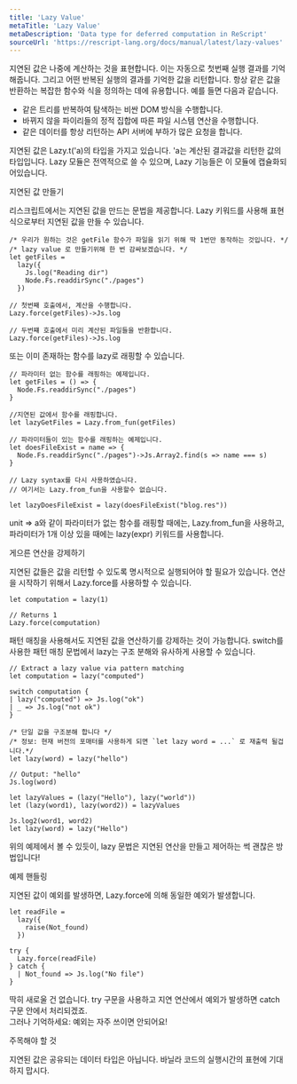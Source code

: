 ```yaml
---
title: 'Lazy Value'
metaTitle: 'Lazy Value'
metaDescription: 'Data type for deferred computation in ReScript'
sourceUrl: 'https://rescript-lang.org/docs/manual/latest/lazy-values'
---
```


지연된 값은 나중에 계산하는 것을 표현합니다. 이는 자동으로 첫번째 실행 결과를 기억해줍니다. 그리고 어떤 반복된 실행의 결과를 기억한 값을 리턴합니다.
항상 같은 값을 반환하는 복잡한 함수와 식을 정의하는 데에 유용합니다. 예를 들면 다음과 같습니다.

- 같은 트리를 반복하여 탐색하는 비싼 DOM 방식을 수행합니다.
- 바뀌지 않을 파이리들의 정적 집합에 따른 파일 시스템 연산을 수행합니다.
- 같은 데이터를 항상 리턴하는 API 서버에 부하가 많은 요청을 합니다.

지연된 값은 Lazy.t('a)의 타입을 가지고 있습니다. 'a는 계산된 결과값을 리턴한 값의 타입입니다. Lazy 모듈은 전역적으로 쓸 수 있으며, Lazy 기능들은 이 모듈에 캡슐화되어있습니다.

지연된 값 만들기

리스크립트에서는 지연된 값을 만드는 문법을 제공합니다. Lazy 키워드를 사용해 표현식으로부터 지연된 값을 만들 수 있습니다.

```reasonml
/* 우리가 원하는 것은 getFile 함수가 파일을 읽기 위해 딱 1번만 동작하는 것입니다. */
/* lazy value 로 만들기위해 한 번 감싸보겠습니다. */
let getFiles =
  lazy({
    Js.log("Reading dir")
    Node.Fs.readdirSync("./pages")
  })

// 첫번째 호출에서, 계산을 수행합니다.
Lazy.force(getFiles)->Js.log

// 두번쨰 호출에서 미리 계산된 파일들을 반환합니다.
Lazy.force(getFiles)->Js.log
```

또는 이미 존재하는 함수를 lazy로 래핑할 수 있습니다.
```reasonml
// 파라미터 없는 함수를 래핑하는 예제입니다.
let getFiles = () => {
  Node.Fs.readdirSync("./pages")
}

//지연된 값에서 함수를 래핑합니다.
let lazyGetFiles = Lazy.from_fun(getFiles)
```

```reasonml
// 파라미터들이 있는 함수를 래핑하는 예제입니다.
let doesFileExist = name => {
  Node.Fs.readdirSync("./pages")->Js.Array2.find(s => name === s)
}

// Lazy syntax를 다시 사용하였습니다.
// 여기서는 Lazy.from_fun을 사용할수 없습니다.

let lazyDoesFileExist = lazy(doesFileExist("blog.res"))
```

unit => a와 같이 파라미터가 없는 함수를 래핑할 때에는, Lazy.from_fun을 사용하고, 파라미터가 1개 이상 있을 때에는 lazy(expr) 키워드를 사용합니다.

게으른 연산을 강제하기

지연된 값들은 값을 리턴할 수 있도록 명시적으로 실행되어야 할 필요가 있습니다. 연산을 시작하기 위해서 Lazy.force를 사용하할 수 있습니다.

```reasonml 
let computation = lazy(1)

// Returns 1
Lazy.force(computation)
```

패턴 매칭을 사용해서도 지연된 값을 연산하기를 강제하는 것이 가능합니다. switch를 사용한 패턴 매칭 문법에서 lazy는 구조 분해와 유사하게 사용할 수 있습니다.
```reasonml
// Extract a lazy value via pattern matching
let computation = lazy("computed")

switch computation {
| lazy("computed") => Js.log("ok")
| _ => Js.log("not ok")
}
```


```reasonml
/* 단일 값을 구조분해 합니다 */
/* 정보: 현재 버전의 포매터를 사용하게 되면 `let lazy word = ...` 로 재출력 될겁니다.*/
let lazy(word) = lazy("hello")

// Output: "hello"
Js.log(word)
```

```reasonml
let lazyValues = (lazy("Hello"), lazy("world"))
let (lazy(word1), lazy(word2)) = lazyValues

Js.log2(word1, word2)
let lazy(word) = lazy("Hello")
```

위의 예제에서 볼 수 있듯이, lazy 문법은 지연된 연산을 만들고 제어하는 썩 괜찮은 방법입니다!

예제 핸들링

지연된 값이 예외를 발생하면, Lazy.force에 의해 동일한 예외가 발생합니다.

```reasonml
let readFile =
  lazy({
    raise(Not_found)
  })

try {
  Lazy.force(readFile)
} catch {
  | Not_found => Js.log("No file")
}
```

딱히 새로울 건 없습니다. try 구문을 사용하고 지연 연산에서 예외가 발생하면 catch 구문 안에서 처리되겠죠.  
그러나 기억하세요: 예외는 자주 쓰이면 안되어요!

주목해야 할 것

지연된 값은 공유되는 데이터 타입은 아닙니다. 바닐라 코드의 실행시간의 표현에 기대하지 맙시다. 
